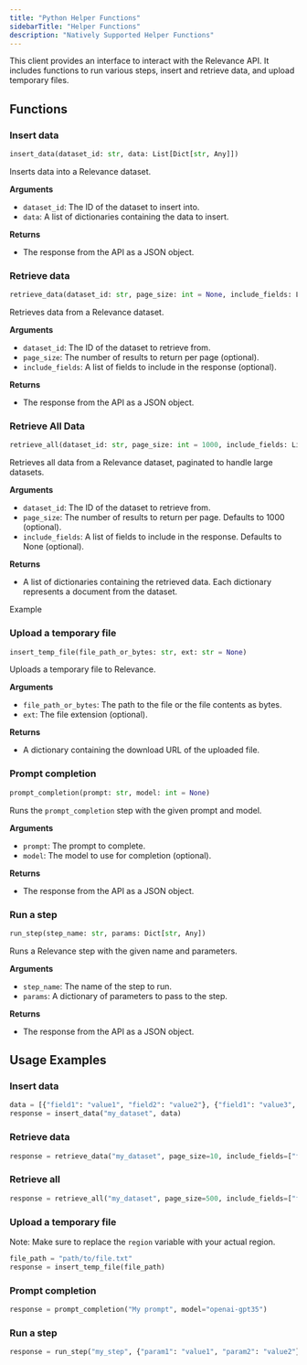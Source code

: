 ```yaml
---
title: "Python Helper Functions"
sidebarTitle: "Helper Functions"
description: "Natively Supported Helper Functions"
---
```


This client provides an interface to interact with the Relevance API. It includes functions to run various steps, insert and retrieve data, and upload temporary files.

## **Functions**

### Insert data

```python Python
insert_data(dataset_id: str, data: List[Dict[str, Any]])
```

Inserts data into a Relevance dataset.

**Arguments**

- `dataset_id`: The ID of the dataset to insert into.
- `data`: A list of dictionaries containing the data to insert.

**Returns**

- The response from the API as a JSON object.

### Retrieve data

```python Python
retrieve_data(dataset_id: str, page_size: int = None, include_fields: List[str] = None)
```

Retrieves data from a Relevance dataset.

**Arguments**

- `dataset_id`: The ID of the dataset to retrieve from.
- `page_size`: The number of results to return per page (optional).
- `include_fields`: A list of fields to include in the response (optional).

**Returns**

- The response from the API as a JSON object.

### Retrieve All Data

```python Python
retrieve_all(dataset_id: str, page_size: int = 1000, include_fields: List[str] = None) -> List[Dict[str, Any]]:
```

Retrieves all data from a Relevance dataset, paginated to handle large datasets.

**Arguments**

- `dataset_id`: The ID of the dataset to retrieve from.
- `page_size`: The number of results to return per page. Defaults to 1000 (optional).
- `include_fields`: A list of fields to include in the response. Defaults to None (optional).

**Returns**

- A list of dictionaries containing the retrieved data. Each dictionary represents a document from the dataset.

Example

### Upload a temporary file

```python Python
insert_temp_file(file_path_or_bytes: str, ext: str = None)
```

Uploads a temporary file to Relevance.

**Arguments**

- `file_path_or_bytes`: The path to the file or the file contents as bytes.
- `ext`: The file extension (optional).

**Returns**

- A dictionary containing the download URL of the uploaded file.

### Prompt completion

```python Python
prompt_completion(prompt: str, model: int = None)
```

Runs the `prompt_completion` step with the given prompt and model.

**Arguments**

- `prompt`: The prompt to complete.
- `model`: The model to use for completion (optional).

**Returns**

- The response from the API as a JSON object.

### Run a step

```python Python
run_step(step_name: str, params: Dict[str, Any])
```

Runs a Relevance step with the given name and parameters.

**Arguments**

- `step_name`: The name of the step to run.
- `params`: A dictionary of parameters to pass to the step.

**Returns**

- The response from the API as a JSON object.

## **Usage Examples**

### Insert data

```python Python
data = [{"field1": "value1", "field2": "value2"}, {"field1": "value3", "field2": "value4"}]
response = insert_data("my_dataset", data)
```

### Retrieve data

```python Python
response = retrieve_data("my_dataset", page_size=10, include_fields=["field1", "field2"])
```

### Retrieve all

```python Python
response = retrieve_all("my_dataset", page_size=500, include_fields=["field1", "field2"])
```

### Upload a temporary file
Note: Make sure to replace the `region` variable with your actual region.

```python Python
file_path = "path/to/file.txt"
response = insert_temp_file(file_path)
```


### Prompt completion

```python Python
response = prompt_completion("My prompt", model="openai-gpt35")
```

### Run a step

```python Python
response = run_step("my_step", {"param1": "value1", "param2": "value2"})
```